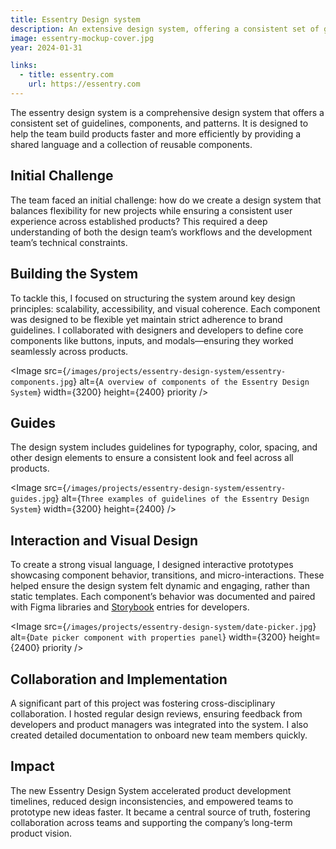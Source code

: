 ```yaml
---
title: Essentry Design system
description: An extensive design system, offering a consistent set of guidelines, components, and patterns.
image: essentry-mockup-cover.jpg
year: 2024-01-31

links: 
  - title: essentry.com
    url: https://essentry.com
---
```


The essentry design system is a comprehensive design system that offers a consistent set of guidelines, components, and patterns. It is designed to help the team build products faster and more efficiently by providing a shared language and a collection of reusable components.

## Initial Challenge
  
The team faced an initial challenge: how do we create a design system that balances flexibility for new projects while ensuring a consistent user experience across established products? This required a deep understanding of both the design team’s workflows and the development team’s technical constraints.

## Building the System
  
To tackle this, I focused on structuring the system around key design principles: scalability, accessibility, and visual coherence. Each component was designed to be flexible yet maintain strict adherence to brand guidelines. I collaborated with designers and developers to define core components like buttons, inputs, and modals—ensuring they worked seamlessly across products.

<Image 
    src={`/images/projects/essentry-design-system/essentry-components.jpg`}
    alt={`A overview of components of the Essentry Design System`}
    width={3200}
    height={2400}
    priority
/>

## Guides

The design system includes guidelines for typography, color, spacing, and other design elements to ensure a consistent look and feel across all products.

<Image 
    src={`/images/projects/essentry-design-system/essentry-guides.jpg`}
    alt={`Three examples of guidelines of the Essentry Design System`}
    width={3200}
    height={2400}
/>

## Interaction and Visual Design

To create a strong visual language, I designed interactive prototypes showcasing component behavior, transitions, and micro-interactions. These helped ensure the design system felt dynamic and engaging, rather than static templates. Each component’s behavior was documented and paired with Figma libraries and [Storybook](https://storybook.js.org) entries for developers.

<Image 
    src={`/images/projects/essentry-design-system/date-picker.jpg`}
    alt={`Date picker component with properties panel`}
    width={3200}
    height={2400}
    priority
/>

## Collaboration and Implementation

A significant part of this project was fostering cross-disciplinary collaboration. I hosted regular design reviews, ensuring feedback from developers and product managers was integrated into the system. I also created detailed documentation to onboard new team members quickly.

## Impact

The new Essentry Design System accelerated product development timelines, reduced design inconsistencies, and empowered teams to prototype new ideas faster. It became a central source of truth, fostering collaboration across teams and supporting the company’s long-term product vision.